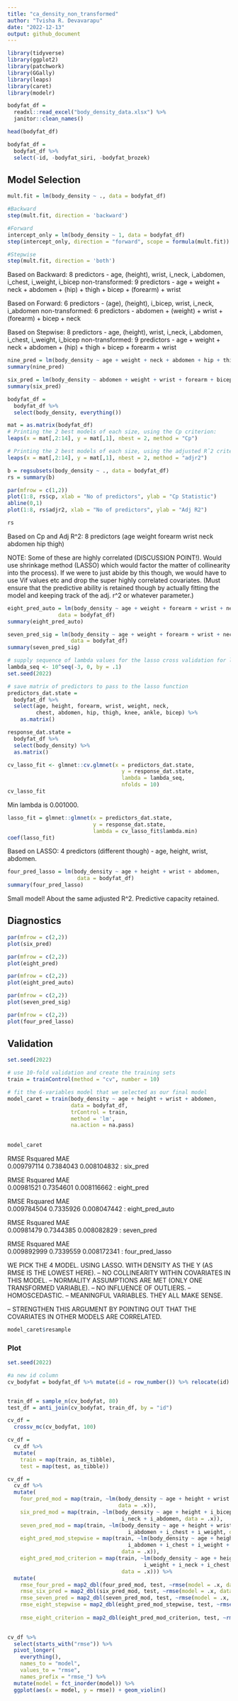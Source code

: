 ```yaml
---
title: "ca_density_non_transformed"
author: "Tvisha R. Devavarapu"
date: "2022-12-13"
output: github_document
---
```

  
```r
library(tidyverse)
library(ggplot2)
library(patchwork)
library(GGally)
library(leaps)
library(caret)
library(modelr)
```

```r
bodyfat_df = 
  readxl::read_excel("body_density_data.xlsx") %>%
  janitor::clean_names() 

head(bodyfat_df)
```

```r
bodyfat_df = 
  bodyfat_df %>% 
  select(-id, -bodyfat_siri, -bodyfat_brozek)
```

## Model Selection

```r
mult.fit = lm(body_density ~ ., data = bodyfat_df)

#Backward
step(mult.fit, direction = 'backward')

#Forward
intercept_only = lm(body_density ~ 1, data = bodyfat_df)
step(intercept_only, direction = "forward", scope = formula(mult.fit))

#Stepwise
step(mult.fit, direction = 'both')
```

Based on Backward: 8 predictors - age, (height), wrist, i_neck, i_abdomen, i_chest, i_weight, i_bicep 
non-transformed: 9 predictors - age + weight + neck + abdomen + (hip) + thigh + bicep + (forearm) + wrist

Based on Forward: 6 predictors - (age), (height), i_bicep, wrist, i_neck, i_abdomen
non-transformed: 6 predictors - abdomen + (weight) + wrist + (forearm) + bicep + neck

Based on Stepwise: 8 predictors - age, (height), wrist, i_neck, i_abdomen, i_chest, i_weight, i_bicep
non-transformed: 9 predictors - age + weight + neck + abdomen + (hip) + thigh + bicep + forearm + wrist

```r
nine_pred = lm(body_density ~ age + weight + neck + abdomen + hip + thigh + bicep + forearm, data = bodyfat_df)
summary(nine_pred)

six_pred = lm(body_density ~ abdomen + weight + wrist + forearm + bicep + neck, data = bodyfat_df)
summary(six_pred)
```


```r
bodyfat_df =
  bodyfat_df %>%
  select(body_density, everything())

mat = as.matrix(bodyfat_df)
# Printing the 2 best models of each size, using the Cp criterion:
leaps(x = mat[,2:14], y = mat[,1], nbest = 2, method = "Cp")
```

```r
# Printing the 2 best models of each size, using the adjusted Rˆ2 criterion:
leaps(x = mat[,2:14], y = mat[,1], nbest = 2, method = "adjr2")
```

```r
b = regsubsets(body_density ~ ., data = bodyfat_df)
rs = summary(b)

par(mfrow = c(1,2))
plot(1:8, rs$cp, xlab = "No of predictors", ylab = "Cp Statistic")
abline(0,1)
plot(1:8, rs$adjr2, xlab = "No of predictors", ylab = "Adj R2")

rs
```

Based on Cp and Adj R^2: 8 predictors (age weight forearm wrist neck abdomen hip thigh)

NOTE: Some of these are highly correlated (DISCUSSION POINT!). Would use shrinkage method (LASSO) which would factor the matter of collinearity into the process). If we were to just abide by this though, we would have to use Vif values etc and drop the super highly correlated covariates. (Must ensure that the predictive ability is retained though by actually fitting the model and keeping track of the adj. r^2 or whatever parameter.)

```r
eight_pred_auto = lm(body_density ~ age + weight + forearm + wrist + neck + abdomen + hip + thigh, 
                data = bodyfat_df)
summary(eight_pred_auto)

seven_pred_sig = lm(body_density ~ age + weight + forearm + wrist + neck + abdomen + thigh,
                    data = bodyfat_df)
summary(seven_pred_sig)
```


```r
# supply sequence of lambda values for the lasso cross validation for lambda
lambda_seq <- 10^seq(-3, 0, by = .1)
set.seed(2022)

# save matrix of predictors to pass to the lasso function
predictors_dat.state =
  bodyfat_df %>% 
  select(age, height, forearm, wrist, weight, neck, 
         chest, abdomen, hip, thigh, knee, ankle, bicep) %>% 
    as.matrix()

response_dat.state =
  bodyfat_df %>% 
  select(body_density) %>% 
  as.matrix()

cv_lasso_fit <- glmnet::cv.glmnet(x = predictors_dat.state,
                                    y = response_dat.state,
                                    lambda = lambda_seq,
                                    nfolds = 10)
cv_lasso_fit
```

Min lambda is 0.001000.

```r
lasso_fit = glmnet::glmnet(x = predictors_dat.state,
                           y = response_dat.state,
                           lambda = cv_lasso_fit$lambda.min)
coef(lasso_fit)
```

Based on LASSO: 4 predictors (different though) - age, height, wrist, abdomen.

```r
four_pred_lasso = lm(body_density ~ age + height + wrist + abdomen, 
                      data = bodyfat_df)
summary(four_pred_lasso)
```

Small model! About the same adjusted R^2. Predictive capacity retained.

## Diagnostics

```r
par(mfrow = c(2,2))
plot(six_pred)

par(mfrow = c(2,2))
plot(eight_pred)

par(mfrow = c(2,2))
plot(eight_pred_auto)

par(mfrow = c(2,2))
plot(seven_pred_sig)

par(mfrow = c(2,2))
plot(four_pred_lasso)
```


## Validation

```r
set.seed(2022)

# use 10-fold validation and create the training sets
train = trainControl(method = "cv", number = 10)

# fit the 6-variables model that we selected as our final model
model_caret = train(body_density ~ age + height + wrist + abdomen,
                    data = bodyfat_df,
                    trControl = train,
                    method = 'lm',
                    na.action = na.pass)
                    
                    
model_caret
```


RMSE         Rsquared   MAE        
0.009797114  0.7384043  0.008104832 : six_pred

RMSE        Rsquared   MAE        
0.00981521  0.7354601  0.008116662 : eight_pred

RMSE         Rsquared   MAE        
0.009784504  0.7335926  0.008047442 : eight_pred_auto

RMSE        Rsquared   MAE        
0.00981479  0.7344385  0.008082829 : seven_pred

RMSE         Rsquared   MAE        
0.009892999  0.7339559  0.008172341 : four_pred_lasso


WE PICK THE 4 MODEL. USING LASSO. WITH DENSITY AS THE Y (AS RMSE IS THE LOWEST HERE). 
-- NO COLLINEARITY WITHIN COVARIATES IN THIS MODEL.
-- NORMALITY ASSUMPTIONS ARE MET (ONLY ONE TRANSFORMED VARIABLE).
-- NO INFLUENCE OF OUTLIERS.
-- HOMOSCEDASTIC.
-- MEANINGFUL VARIABLES. THEY ALL MAKE SENSE.

-- STRENGTHEN THIS ARGUMENT BY POINTING OUT THAT THE COVARIATES IN OTHER MODELS ARE CORRELATED.



```r
model_caret$resample
```

### Plot

```r
set.seed(2022)

#a new id column
cv_bodyfat = bodyfat_df %>% mutate(id = row_number()) %>% relocate(id)


train_df = sample_n(cv_bodyfat, 80)
test_df = anti_join(cv_bodyfat, train_df, by = "id")

cv_df = 
  crossv_mc(cv_bodyfat, 100) 

cv_df =
  cv_df %>% 
  mutate(
    train = map(train, as_tibble),
    test = map(test, as_tibble))

cv_df = 
  cv_df %>% 
  mutate(
    four_pred_mod = map(train, ~lm(body_density ~ age + height + wrist + i_abdomen, 
                                   data = .x)),
    six_pred_mod = map(train, ~lm(body_density ~ age + height + i_bicep + wrist + 
                                    i_neck + i_abdomen, data = .x)),
    seven_pred_mod = map(train, ~lm(body_density ~ age + height + wrist + i_neck + 
                                      i_abdomen + i_chest + i_weight, data = .x)),
    eight_pred_mod_stepwise = map(train, ~lm(body_density ~ age + height + wrist + i_neck + 
                                      i_abdomen + i_chest + i_weight + i_bicep, 
                                    data = .x)),
    eight_pred_mod_criterion = map(train, ~lm(body_density ~ age + height + forearm + wrist +
                                           i_weight + i_neck + i_chest + i_abdomen, 
                                    data = .x))) %>% 
  mutate(
    rmse_four_pred = map2_dbl(four_pred_mod, test, ~rmse(model = .x, data = .y)),
    rmse_six_pred = map2_dbl(six_pred_mod, test, ~rmse(model = .x, data = .y)),
    rmse_seven_pred = map2_dbl(seven_pred_mod, test, ~rmse(model = .x, data = .y)),
    rmse_eight_stepwise = map2_dbl(eight_pred_mod_stepwise, test, ~rmse(model = .x, 
                                                                        data = .y)),
    rmse_eight_criterion = map2_dbl(eight_pred_mod_criterion, test, ~rmse(model = .x, 
                                                                        data = .y)))

cv_df %>% 
  select(starts_with("rmse")) %>% 
  pivot_longer(
    everything(),
    names_to = "model", 
    values_to = "rmse",
    names_prefix = "rmse_") %>% 
  mutate(model = fct_inorder(model)) %>% 
  ggplot(aes(x = model, y = rmse)) + geom_violin()
```

